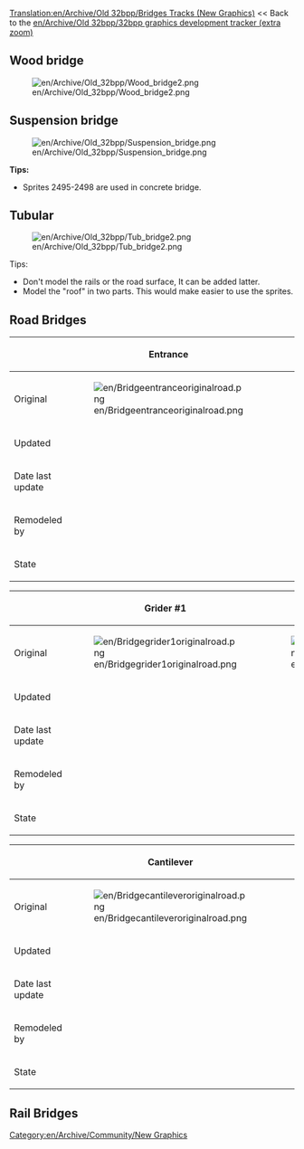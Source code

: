 [[Translation:en/Archive/Old 32bpp/Bridges Tracks (New Graphics)]]
<< Back to the [[en/Archive/Old 32bpp/32bpp graphics development tracker (extra zoom)]]

==Wood bridge==
[[File:en/Archive/Old 32bpp/Wood bridge2.png]]

==Suspension bridge==
[[File:en/Archive/Old 32bpp/Suspension bridge.png]]

'''Tips:'''
*Sprites 2495-2498 are used in concrete bridge.

==Tubular==
[[File:en/Archive/Old 32bpp/Tub bridge2.png]]

Tips:
*Don't model the rails or the road surface, It can be added latter.
*Model the "roof" in two parts. This would make easier to use the sprites.




<!--old content of page-->

== Road Bridges ==
{| border=1 style="background:#e7ebff;"
!
! Entrance
! Wooden
! Concrete
|-
!Original
|[[File:en/Bridgeentranceoriginalroad.png]]
|[[File:en/Bridgewoodenoriginalroad.png]]
|[[File:en/Bridgeconcreteoriginalroad.png]]
|-
!Updated
|
|
|
|-
!Date last update
|
|
|
|-
!Remodeled by
|
|
|
|-
!State
{{en/Archive/Old 32bpp/Unclaimed}}
{{en/Archive/Old 32bpp/Unclaimed}}
{{en/Archive/Old 32bpp/Unclaimed}}
|}

{| border=1 style="background:#e7ebff;"
!
! Grider #1
! Grider #2
! Suspension
|-
!Original
|[[File:en/Bridgegrider1originalroad.png]]
|[[File:en/Bridgegrider2originalroad.png]]
|[[File:en/Bridgesuspensionoriginalroad.png]]
|-
!Updated
|
|
|
|-
!Date last update
|
|
|
|-
!Remodeled by
|
|
|
|-
!State
{{en/Archive/Old 32bpp/Unclaimed}}
{{en/Archive/Old 32bpp/Unclaimed}}
{{en/Archive/Old 32bpp/Unclaimed}}
|}

{| border=1 style="background:#e7ebff;"
!
! Cantilever
! Tubular
|-
!Original
|[[File:en/Bridgecantileveroriginalroad.png]]
|[[File:en/Bridgetubularoriginalroad.png]]
|-
!Updated
|
|
|-
!Date last update
|
|
|-
!Remodeled by
|
|
|-
!State
{{en/Archive/Old 32bpp/Unclaimed}}
{{en/Archive/Old 32bpp/Unclaimed}}
|}

== Rail Bridges ==

[[Category:en/Archive/Community/New Graphics]]